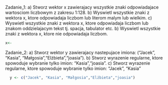 Zadanie_1:
a) Stworz wektor x zawierajacy wszystkie znaki odpowiadajace wartosciom liczbowym z zakresu 1:128.
b) Wyswietl wszystkie znaki z wektora x, ktore odpowiadaja liczbom lub literom malym lub wielkim.
c) Wyswietl wszystkie znaki z wektora x, ktore odpowiadaja liczbom lub znakom oddzielajacym tekst tj. spacja, tabulator etc.
b) Wyswietl wszystkie znaki z wektora x, ktore nie odpowiadaja liczbom.
```r
x<- 
```
Zadanie_2:
a) Stworz wektor y zawierajacy nastepujace imiona: ("Jacek", "Kasia", "Małgosia","Elżbieta","joasia").
b) Stworz wyrazenie regularne, ktore spowoduje wybranie tylko imion: "Kasia","joasia".
c) Stworz wyrazenie regularne, ktore spowoduje wybranie tylko imion: "Jacek", "Kasia"
```r
  y <- c("Jacek", "Kasia", "Małgosia","Elżbieta","joasia")
```
